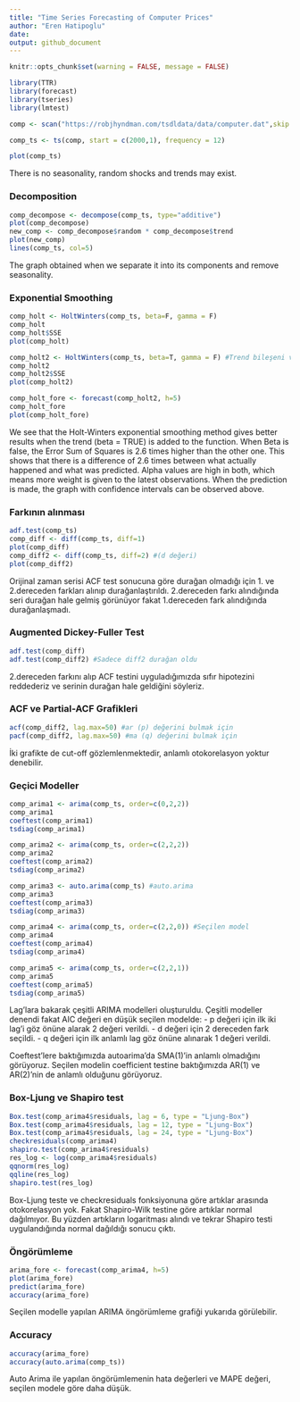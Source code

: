 ```yaml
---
title: "Time Series Forecasting of Computer Prices"
author: "Eren Hatipoglu"
date: 
output: github_document
---
```


```r
knitr::opts_chunk$set(warning = FALSE, message = FALSE) 
```

```r
library(TTR)
library(forecast)
library(tseries)
library(lmtest)
```

```r
comp <- scan("https://robjhyndman.com/tsdldata/data/computer.dat",skip = 0)

comp_ts <- ts(comp, start = c(2000,1), frequency = 12)

plot(comp_ts)
```

There is no seasonality, random shocks and trends may exist.

### Decomposition

```r
comp_decompose <- decompose(comp_ts, type="additive")
plot(comp_decompose)
new_comp <- comp_decompose$random * comp_decompose$trend
plot(new_comp)
lines(comp_ts, col=5)
```

The graph obtained when we separate it into its components and remove seasonality.

### Exponential Smoothing

```r
comp_holt <- HoltWinters(comp_ts, beta=F, gamma = F)
comp_holt
comp_holt$SSE
plot(comp_holt)

comp_holt2 <- HoltWinters(comp_ts, beta=T, gamma = F) #Trend bileşeni var olan daha iyi çıkıyor
comp_holt2
comp_holt2$SSE
plot(comp_holt2)

comp_holt_fore <- forecast(comp_holt2, h=5)
comp_holt_fore
plot(comp_holt_fore)
```

We see that the Holt-Winters exponential smoothing method gives better results when the trend (beta = TRUE) is added to the function. When Beta is false, the Error Sum of Squares is 2.6 times higher than the other one. This shows that there is a difference of 2.6 times between what actually happened and what was predicted.
Alpha values are high in both, which means more weight is given to the latest observations.
When the prediction is made, the graph with confidence intervals can be observed above.

### Farkının alınması

```r
adf.test(comp_ts)
comp_diff <- diff(comp_ts, diff=1)
plot(comp_diff)
comp_diff2 <- diff(comp_ts, diff=2) #(d değeri)
plot(comp_diff2)
```

Orijinal zaman serisi ACF test sonucuna göre durağan olmadığı için 1. ve 2.dereceden farkları alınıp durağanlaştırıldı.
2.dereceden farkı alındığında seri durağan hale gelmiş görünüyor fakat 1.dereceden fark alındığında durağanlaşmadı.

### Augmented Dickey-Fuller Test

```r
adf.test(comp_diff)
adf.test(comp_diff2) #Sadece diff2 durağan oldu
```
2.dereceden farkını alıp ACF testini uyguladığımızda sıfır hipotezini reddederiz ve serinin durağan hale geldiğini söyleriz. 

### ACF ve Partial-ACF Grafikleri 

```r
acf(comp_diff2, lag.max=50) #ar (p) değerini bulmak için
pacf(comp_diff2, lag.max=50) #ma (q) değerini bulmak için
```

İki grafikte de cut-off gözlemlenmektedir, anlamlı otokorelasyon yoktur denebilir.

### Geçici Modeller

```r
comp_arima1 <- arima(comp_ts, order=c(0,2,2))
comp_arima1
coeftest(comp_arima1)
tsdiag(comp_arima1)

comp_arima2 <- arima(comp_ts, order=c(2,2,2))
comp_arima2
coeftest(comp_arima2)
tsdiag(comp_arima2)

comp_arima3 <- auto.arima(comp_ts) #auto.arima
comp_arima3
coeftest(comp_arima3)
tsdiag(comp_arima3)

comp_arima4 <- arima(comp_ts, order=c(2,2,0)) #Seçilen model
comp_arima4
coeftest(comp_arima4)
tsdiag(comp_arima4)

comp_arima5 <- arima(comp_ts, order=c(2,2,1)) 
comp_arima5
coeftest(comp_arima5)
tsdiag(comp_arima5)
```

Lag'lara bakarak çeşitli ARIMA modelleri oluşturuldu. Çeşitli modeller denendi fakat AIC değeri en düşük seçilen modelde:
- p değeri için ilk iki lag'i göz önüne alarak 2 değeri verildi.
- d değeri için 2 dereceden fark seçildi.
- q değeri için ilk anlamlı lag göz önüne alınarak 1 değeri verildi.

Coeftest'lere baktığımızda autoarima'da SMA(1)'in anlamlı olmadığını görüyoruz. Seçilen modelin coefficient testine baktığımızda AR(1) ve AR(2)'nin de anlamlı olduğunu görüyoruz. 

### Box-Ljung ve Shapiro test

```r
Box.test(comp_arima4$residuals, lag = 6, type = "Ljung-Box")
Box.test(comp_arima4$residuals, lag = 12, type = "Ljung-Box")
Box.test(comp_arima4$residuals, lag = 24, type = "Ljung-Box")
checkresiduals(comp_arima4)
shapiro.test(comp_arima4$residuals)
res_log <- log(comp_arima4$residuals)
qqnorm(res_log)
qqline(res_log)
shapiro.test(res_log)
```

Box-Ljung teste ve checkresiduals fonksiyonuna göre artıklar arasında otokorelasyon yok.
Fakat Shapiro-Wilk testine göre artıklar normal dağılmıyor. Bu yüzden artıkların logaritması alındı ve tekrar Shapiro testi uygulandığında normal dağıldığı sonucu çıktı.

### Öngörümleme

```r
arima_fore <- forecast(comp_arima4, h=5)
plot(arima_fore)
predict(arima_fore)
accuracy(arima_fore)
```
Seçilen modelle yapılan ARIMA öngörümleme grafiği yukarıda görülebilir.

### Accuracy

```r
accuracy(arima_fore)
accuracy(auto.arima(comp_ts))
```
Auto Arima ile yapılan öngörümlemenin hata değerleri ve MAPE değeri, seçilen modele göre daha düşük.
